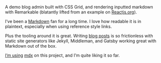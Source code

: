 

<Metatags
  title="Blog composer | May 7 | CSS Grid a day"
  description="An example of using CSS grid every day, from May 1–31st, 2019."
  thumbnail="https://cssgrid31.brett.cool/opengraph/may-7.png"
  url="https://cssgrid31.brett.cool"
  pathname="/may-7"
/>

<MarkdownEditor />

<Footer date={7} prev={true}>

A demo blog admin built with CSS Grid, and rendering inputted markdown with Remarkable (blatantly lifted from an example on [Reactjs.org]).

I’ve been a [Markdown][md] fan for a long time. I love how readable it is in plaintext, especially when using reference style links.

Plus the tooling around it is great. Writing [blog posts][example] is so frictionless with static site generators like Jekyll, Middleman, and Gatsby working great with Markdown out of the box.

[I’m using][using] [mdx] on this project, and I’m quite liking it so far.

[md]: https://daringfireball.net/projects/markdown/ "Markdown by John Gruber"
[example]: https://github.com/BrettJay/brett.cool/blob/master/source/blog/2019-05-02-css-grid-a-day.md.erb "Source for reference blog post on Github"
[using]: https://github.com/BrettJay/css-grid-a-day/tree/master/src/pages
[mdx]: https://mdxjs.com/
[reactjs.org]: https://reactjs.org#a-component-using-external-plugins
</Footer>

